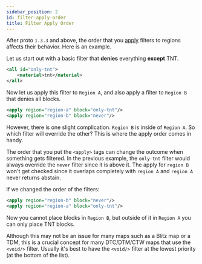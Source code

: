 ```yaml
---
sidebar_position: 2
id: filter-apply-order
title: Filter Apply Order
---
```



After proto `1.3.3` and above, the order that you [apply](/docs/modules/mechanics/regions#applying-things-to-regions) filters to regions affects their behavior.
Here is an example.

Let us start out with a basic filter that **denies** everything **except** TNT.

```xml
<all id="only-tnt">
    <material>tnt</material>
</all>
```

Now let us apply this filter to `Region A`, and also apply a filter to `Region B` that denies all blocks.

```xml
<apply region="region-a" block="only-tnt"/>
<apply region="region-b" block="never"/>
```

However, there is one slight complication. `Region B` is inside of `Region A`.
So which filter will override the other? This is where the apply order comes in handy.

<div className="text--center">
  <ImageSwitcher alt="An overview of two sample regions and a depiction of two possible apply orders that affect how the regions operate."
    lightImageSrc="/img/guides/apply-order.png"
    darkImageSrc="/img/guides/apply-order-dark.png"
  />
</div>

The order that you put the `<apply>` tags can change the outcome when something gets filtered.
In the previous example, the `only-tnt` filter would always override the `never` filter since it is above it.
The apply for `region B` won't get checked since it overlaps completely with `region A` and `region A` never returns abstain.

If we changed the order of the filters:

```xml
<apply region="region-b" block="never"/>
<apply region="region-a" block="only-tnt"/>
```

Now you cannot place blocks in `Region B`, but outside of it in `Region A` you can only place TNT blocks.

Although this may not be an issue for many maps such as a Blitz map or a TDM,
this is a crucial concept for many DTC/DTM/CTW maps that use the `<void/>` filter.
Usually it's best to have the `<void/>` filter at the lowest priority (at the bottom of the list).
